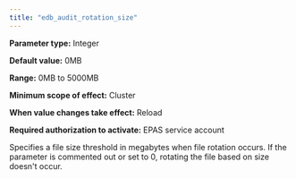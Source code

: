 ```yaml
---
title: "edb_audit_rotation_size"
---
```


<div id="edb_audit_rotation_size" class="registered_link"></div>

**Parameter type:** Integer

**Default value:** 0MB

**Range:** 0MB to 5000MB

**Minimum scope of effect:** Cluster

**When value changes take effect:** Reload

**Required authorization to activate:** EPAS service account

Specifies a file size threshold in megabytes when file rotation occurs. If the parameter is commented out or set to 0, rotating the file based on size doesn't occur.
